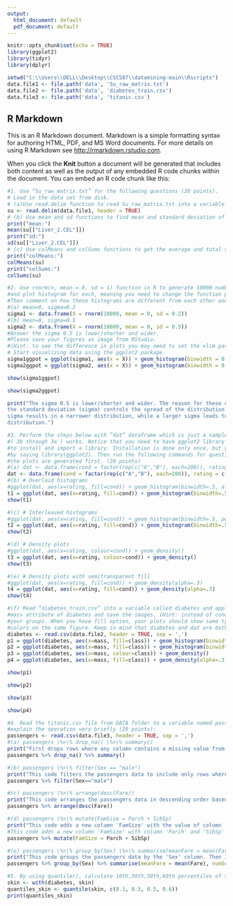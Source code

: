 ---
output:
  html_document: default
  pdf_document: default
---

```{r setup, include=FALSE}
knitr::opts_chunk$set(echo = TRUE)
library(ggplot2)
library(tidyr)
library(dplyr)
```

```{r setup data files}
setwd("C:\\Users\\DELL\\Desktop\\CSC587\\datamining-main\\Rscripts")
data.file1 <- file.path('data', 'Su_raw_matrix.txt')
data.file2 <- file.path('data', 'diabetes_train.csv')
data.file3 <- file.path('data', 'titanic.csv')
```

## R Markdown

This is an R Markdown document. Markdown is a simple formatting syntax for authoring HTML, PDF, and MS Word documents. For more details on using R Markdown see <http://rmarkdown.rstudio.com>.

When you click the **Knit** button a document will be generated that includes both content as well as the output of any embedded R code chunks within the document. You can embed an R code chunk like
this:

```{r}
#1. Use ”Su_raw_matrix.txt” for the following questions (30 points).
# Load in the data set from disk.
# (a)Use read.delim function to read Su_raw_matrix.txt into a variable called su.
su <- read.delim(data.file1, header = TRUE)
# (b) Use mean and sd functions to find mean and standard deviation of Liver_2.CEL column
print("mean:")
mean(su[["Liver_2.CEL"]])
print("sd:")
sd(su[["Liver_2.CEL"]])
# (c) Use colMeans and colSums functions to get the average and total values of each column.
print("colMeans:")
colMeans(su)
print("colSums:")
colSums(su)
```

```{r}
#2. Use rnorm(n, mean = 0, sd = 1) function in R to generate 10000 numbers for the following (mean, sigma) pairs 
#and plot histogram for each, meaning you need to change the function parameter accordingly. 
#Then comment on how these histograms are different from each other and state the reason. (20 points)
#(a) mean=0, sigma=0.2
sigma1 <- data.frame(X = rnorm(10000, mean = 0, sd = 0.2))
#(b) mean=0, sigma=0.5
sigma2 <- data.frame(X = rnorm(10000, mean = 0, sd = 0.5))
#Answer the sigma 0.5 is lower/shorter and wider.
#Please save your figures as image from RStudio. 
#(Hint: to see the difference in plots you may need to set the xlim parameter in plot function to c(-5,5))
# Start visualizing data using the ggplot2 package.
sigma1ggpot = ggplot(sigma1, aes(x = X)) + geom_histogram(binwidth = 0.05) + xlim(c(-5, 5))
sigma2ggpot = ggplot(sigma2, aes(x = X)) + geom_histogram(binwidth = 0.05) + xlim(c(-5, 5))
```

```{r}
show(sigma1ggpot)
```

```{r}
show(sigma2ggpot)
```

```{r}
print("The sigma 0.5 is lower/shorter and wider. The reason for these differences is that
the standard deviation (sigma) controls the spread of the distribution. A smaller
sigma results in a narrower distribution, while a larger sigma leads to a wider
distribution.")
```

```{r}
#3. Perform the steps below with ”dat” dataframe which is just a sample data for you to observe how each plot function
#( 3b through 3e ) works. Notice that you need to have ggplot2 library installed on your system. Please refer slides how
#to install and import a library. Installation is done only once, but you need to import the library every time you need it
#by saying library(ggplot2). Then run the following commands for questions from 3a through 3e and observe how
#the plots are generated first. (20 points)
#(a) dat <- data.frame(cond = factor(rep(c("A","B"), each=200)), rating = c(rnorm(200),rnorm(200, mean=.8)))
dat <- data.frame(cond = factor(rep(c("A","B"), each=200)), rating = c(rnorm(200),rnorm(200, mean=.8)))
#(b) # Overlaid histograms
#ggplot(dat, aes(x=rating, fill=cond)) + geom_histogram(binwidth=.5, alpha=.5, position="identity")
t1 = ggplot(dat, aes(x=rating, fill=cond)) + geom_histogram(binwidth=.5, alpha=.5, position="identity")
show(t1)
```

```{r}
#(c) # Interleaved histograms
#ggplot(dat, aes(x=rating, fill=cond)) + geom_histogram(binwidth=.5, position="dodge")
t2 = ggplot(dat, aes(x=rating, fill=cond)) + geom_histogram(binwidth=.5, position="dodge")
show(t2)
```

```{r}
#(d) # Density plots
#ggplot(dat, aes(x=rating, colour=cond)) + geom_density()
t3 = ggplot(dat, aes(x=rating, colour=cond)) + geom_density()
show(t3)
```

```{r}
#(e) # Density plots with semitransparent fill
#ggplot(dat, aes(x=rating, fill=cond)) + geom_density(alpha=.3)
t4 = ggplot(dat, aes(x=rating, fill=cond)) + geom_density(alpha=.3)
show(t4)
```

```{r}
#(f) Read ”diabetes_train.csv” into a variable called diabetes and apply the same functions 3b through 3e for the
#mass attribute of diabetes and save the images. (Hint: instead of cond above, use the class attribute to color
#your groups. When you have fill option, your plots should show same type of chart for both groups in different
#colors on the same figure. Keep in mind that diabetes and dat are both DataFrames)
diabetes <- read.csv(data.file2, header = TRUE, sep = ',')
p1 = ggplot(diabetes, aes(x=mass, fill=class)) + geom_histogram(binwidth=.5, alpha=.5, position="identity")
p2 = ggplot(diabetes, aes(x=mass, fill=class)) + geom_histogram(binwidth=.5, position="dodge")
p3 = ggplot(diabetes, aes(x=mass, colour=class)) + geom_density()
p4 = ggplot(diabetes, aes(x=mass, fill=class)) + geom_density(alpha=.3)
```

```{r}
show(p1)
```

```{r}
show(p2)
```

```{r}
show(p3)
```

```{r}
show(p4)
```

```{r}
#4. Read the titanic.csv file from DATA folder to a variable named passengers and perform the following steps and
#explain the operation very briefly (20 points):
passengers <- read.csv(data.file3, header = TRUE, sep = ',')
#(a) passengers \%>\% drop_na() \%>\% summary()
print("First drops rows where any column contains a missing value from passengers. Then make the summary.")
passengers %>% drop_na() %>% summary()
```

```{r}
#(b) passengers \%>\% filter(Sex == "male")
print("This code filters the passengers data to include only rows where the 'Sex' column is equal to 'male'.")
passengers %>% filter(Sex=="male")
```

```{r}
#(c) passengers \%>\% arrange(desc(Fare))
print("This code arranges the passengers data in descending order based on the 'Fare' column.")
passengers %>% arrange(desc(Fare))
```

```{r}
#(d) passengers \%>\% mutate(FamSize = Parch + SibSp)
print("This code adds a new column 'FamSize' with the value of column 'Parch' plus the value of column 'SibSp' to the passengers data.")
#This code adds a new column 'FamSize' with column 'Parch' and 'SibSp' to the passengers data.
passengers %>% mutate(FamSize = Parch + SibSp)
```

```{r}
#(e) passengers \%>\% group_by(Sex) \%>\% summarise(meanFare = mean(Fare), numSurv = sum(Survived))
print("This code groups the passengers data by the 'Sex' column. Then It then calculates the mean of 'Fare' and the sum of 'Survived' for each group ('Sex').")
passengers %>% group_by(Sex) %>% summarise(meanFare = mean(Fare), numSurv = sum(Survived))
```

```{r}
#5. By using quantile(), calculate 10th,30th,50th,60th percentiles of skin attribute of diabetes data. (10 points)
skin <- with(diabetes, skin)
quantiles_skin <- quantile(skin, c(0.1, 0.3, 0.5, 0.6))
print(quantiles_skin)
```
